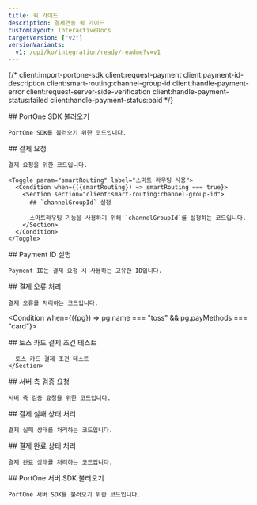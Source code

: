 ```yaml
---
title: 퀵 가이드
description: 결제연동 퀵 가이드
customLayout: InteractiveDocs
targetVersion: ["v2"]
versionVariants:
  v1: /opi/ko/integration/ready/readme?v=v1
---
```



{/* client:import-portone-sdk
client:request-payment
client:payment-id-description
client:smart-routing:channel-group-id
client:handle-payment-error
client:request-server-side-verification
client:handle-payment-status:failed
client:handle-payment-status:paid */}

<InteractiveDoc>
  <Section section="client:import-portone-sdk">
    ## PortOne SDK 불러오기

    PortOne SDK를 불러오기 위한 코드입니다.
  </Section>

  <Section section="client:request-payment">
    ## 결제 요청

    결제 요청을 위한 코드입니다.

    <Toggle param="smartRouting" label="스마트 라우팅 사용">
      <Condition when={({smartRouting}) => smartRouting === true}>
        <Section section="client:smart-routing:channel-group-id">
          ## `channelGroupId` 설정

          스마트라우팅 기능을 사용하기 위해 `channelGroupId`를 설정하는 코드입니다.
        </Section>
      </Condition>
    </Toggle>
  </Section>

  <Section section="client:payment-id-description">
    ## Payment ID 설명

    Payment ID는 결제 요청 시 사용하는 고유한 ID입니다.
  </Section>

  <Section section="client:handle-payment-error">
    ## 결제 오류 처리

    결제 오류를 처리하는 코드입니다.
  </Section>

  <Condition when={({pg}) => pg.name === "toss" && pg.payMethods === "card"}>
    <Section>
      ## 토스 카드 결제 조건 테스트

      토스 카드 결제 조건 테스트
    </Section>
  </Condition>

  <Section section="client:request-server-side-verification">
    ## 서버 측 검증 요청

    서버 측 검증 요청을 위한 코드입니다.
  </Section>

  <Section section="client:handle-payment-status:failed">
    ## 결제 실패 상태 처리

    결제 실패 상태를 처리하는 코드입니다.
  </Section>

  <Section section="client:handle-payment-status:paid">
    ## 결제 완료 상태 처리

    결제 완료 상태를 처리하는 코드입니다.
  </Section>

  <Section section="server:import-portone-sdk">
    ## PortOne 서버 SDK 불러오기

    PortOne 서버 SDK를 불러오기 위한 코드입니다.
  </Section>
</InteractiveDoc>
